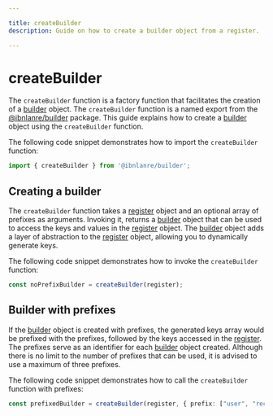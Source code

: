 ---

title: createBuilder
description: Guide on how to create a builder object from a register.

---

# createBuilder

The `createBuilder` function is a factory function that facilitates the creation of a [builder][3] object. The `createBuilder` function is a named export from the [@ibnlanre/builder][1] package. This guide explains how to create a [builder][3] object using the `createBuilder` function.

The following code snippet demonstrates how to import the `createBuilder` function:

```typescript copy
import { createBuilder } from '@ibnlanre/builder';
```

## Creating a builder

The `createBuilder` function takes a [register][4] object and an optional array of prefixes as arguments. Invoking it, returns a [builder][3] object that can be used to access the keys and values in the [register][4] object. The [builder][3] object adds a layer of abstraction to the [register][4] object, allowing you to dynamically generate keys.

The following code snippet demonstrates how to invoke the `createBuilder` function:

```typescript copy
const noPrefixBuilder = createBuilder(register);
```

## Builder with prefixes

If the [builder][3] object is created with prefixes, the generated keys array would be prefixed with the prefixes, followed by the keys accessed in the [register][4]. The prefixes serve as an identifier for each [builder][3] object created. Although there is no limit to the number of prefixes that can be used, it is advised to use a maximum of three prefixes.

The following code snippet demonstrates how to call the `createBuilder` function with prefixes:

```typescript copy
const prefixedBuilder = createBuilder(register, { prefix: ["user", "record"] });
```

[1]: /getting-started
[2]: /core-concepts/create-builder
[3]: /core-concepts/builder-object
[4]: /core-concepts/registers
